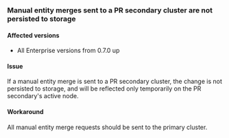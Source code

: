 ### Manual entity merges sent to a PR secondary cluster are not persisted to storage

#### Affected versions
- All Enterprise versions from 0.7.0 up

#### Issue
If a manual entity merge is sent to a PR secondary cluster, the change is not persisted to storage, 
and will be reflected only temporarily on the PR secondary's active node. 

#### Workaround
All manual entity merge requests should be sent to the primary cluster.